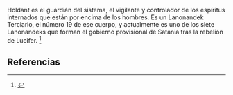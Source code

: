 Holdant es el guardián del sistema, el vigilante y controlador de los espíritus internados que están por encima de los hombres. Es un Lanonandek Terciario, el número 19 de ese cuerpo, y actualmente es uno de los siete Lanonandeks que forman el gobierno provisional de Satania tras la rebelión de Lucifer. <ref name="n0">{{lib|LU|45|3|5}}</ref> 

== Referencias ==

<references/>
